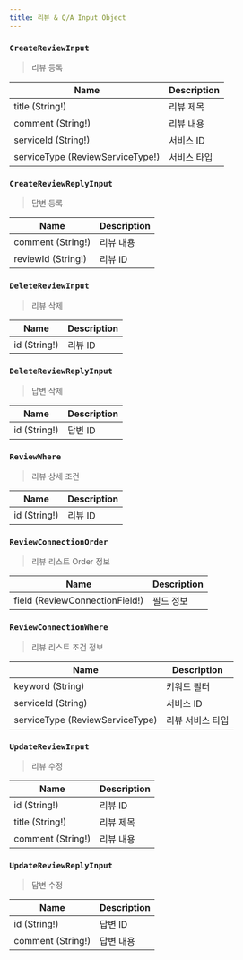 ```yaml
---
title: 리뷰 & Q/A Input Object
---
```




### `CreateReviewInput`
> 리뷰 등록 

| Name | Description |
| -------- | -------- | 
| title (String!)  | 리뷰 제목  | 
| comment (String!) | 리뷰 내용 
| serviceId (String!) | 서비스 ID
| serviceType  (<Link to="/enum/review/#ReviewServiceType">ReviewServiceType!</Link>) | 서비스 타입

### `CreateReviewReplyInput`
> 답변 등록 

| Name | Description |
| -------- | -------- | 
| comment (String!) | 리뷰 내용 
| reviewId (String!) | 리뷰 ID

### `DeleteReviewInput`
> 리뷰 삭제

| Name | Description |
| -------- | -------- | 
| id (String!) | 리뷰 ID

### `DeleteReviewReplyInput`
> 답변 삭제

| Name | Description |
| -------- | -------- | 
| id (String!) | 답변 ID


### `ReviewWhere`
> 리뷰 상세 조건 

| Name | Description |
| -------- | -------- | 
| id (String!) | 리뷰 ID

### `ReviewConnectionOrder`
> 리뷰 리스트 Order 정보

| Name | Description |
| -------- | -------- | 
| field (<Link to="/enum/review/#ReviewConnectionField">ReviewConnectionField</Link>!)  | 필드 정보 | 


### `ReviewConnectionWhere`
> 리뷰 리스트 조건 정보

| Name | Description |
| -------- | -------- | 
| keyword (String)  | 키워드 필터 | 
| serviceId (String)  | 서비스 ID | 
| serviceType (<Link to="/enum/review/#ReviewServiceType">ReviewServiceType</Link>)  | 리뷰 서비스 타입

### `UpdateReviewInput`
> 리뷰 수정 

| Name | Description |
| -------- | -------- | 
| id (String!) | 리뷰 ID
| title (String!)  | 리뷰 제목  | 
| comment (String!) | 리뷰 내용 

### `UpdateReviewReplyInput`
> 답변 수정

| Name | Description |
| -------- | -------- | 
| id (String!) | 답변 ID
| comment (String!) | 답변 내용 
